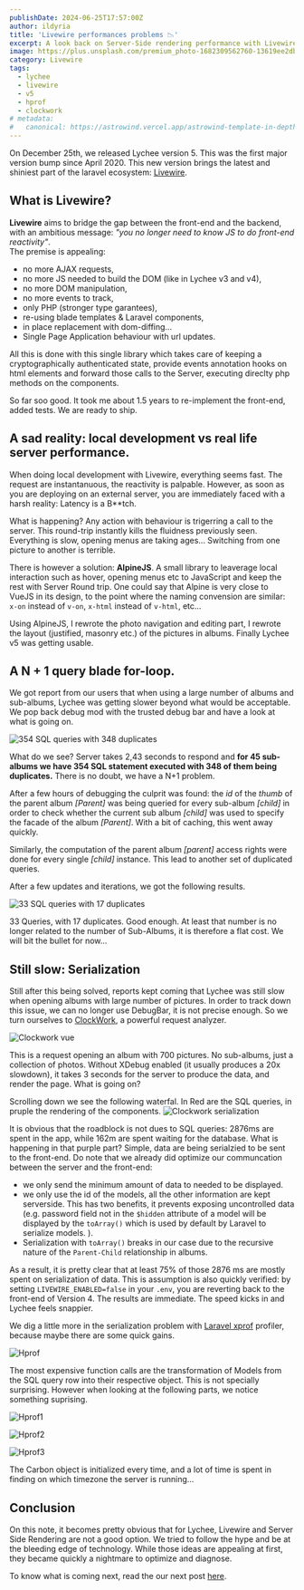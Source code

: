```yaml
---
publishDate: 2024-06-25T17:57:00Z
author: ildyria
title: 'Livewire performances problems 📉'
excerpt: A look back on Server-Side rendering performance with Livewire in Lychee v5. 
image: https://plus.unsplash.com/premium_photo-1682309562760-13619ee2dbd1?q=80&w=3312&auto=format&fit=crop&ixlib=rb-4.0.3&ixid=M3wxMjA3fDB8MHxwaG90by1wYWdlfHx8fGVufDB8fHx8fA%3D%3D
category: Livewire
tags:
  - lychee
  - livewire
  - v5
  - hprof
  - clockwork
# metadata:
#   canonical: https://astrowind.vercel.app/astrowind-template-in-depth
---
```



On December 25th, we released Lychee version 5. This was the first major version bump since April 2020.
This new version brings the latest and shiniest part of the laravel ecosystem: [Livewire](https://github.com/livewire/livewire).

## What is Livewire?

**Livewire** aims to bridge the gap between the front-end and the backend, with an ambitious message:
*"you no longer need to know JS to do front-end reactivity"*.  
The premise is appealing:

- no more AJAX requests,
- no more JS needed to build the DOM (like in Lychee v3 and v4),
- no more DOM manipulation,
- no more events to track,
- only PHP (stronger type garantees),
- re-using blade templates & Laravel components, 
- in place replacement with dom-diffing...
- Single Page Application behaviour with url updates.

All this is done with this single library which takes care of keeping a cryptographically authenticated state,
provide events annotation hooks on html elements and forward those calls to the Server, executing direclty 
php methods on the components.

So far soo good. It took me about 1.5 years to re-implement the front-end, added tests. We are ready to ship.

## A sad reality: local development vs real life server performance.

When doing local development with Livewire, everything seems fast. The request are instantanuous, the reactivity is palpable.
However, as soon as you are deploying on an external server, you are immediately faced with a harsh reality: Latency is a B**tch.

What is happening? Any action with behaviour is trigerring a call to the server. This round-trip instantly kills the fluidness previously seen.
Everything is slow, opening menus are taking ages... Switching from one picture to another is terrible.

There is however a solution: **AlpineJS**. A small library to leaverage local interaction such as hover,
opening menus etc to JavaScript and keep the rest with Server Round trip. One could say that Alpine is very close to VueJS in its design,
to the point where the naming convension are similar: `x-on` instead of `v-on`, `x-html` instead of `v-html`, etc...

Using AlpineJS, I rewrote the photo navigation and editing part, I rewrote the layout (justified, masonry etc.) of the pictures in albums.
Finally Lychee v5 was getting usable.

## A N + 1 query blade for-loop.

We got report from our users that when using a large number of albums and sub-albums, Lychee was getting slower beyond what would be acceptable.
We pop back debug mod with the trusted debug bar and have a look at what is going on.

![354 SQL queries with 348 duplicates](/blog/queries.png)

What do we see? Server takes 2,43 seconds to respond and **for 45 sub-albums we have 354 SQL statement executed with 348 of them being duplicates.**
There is no doubt, we have a N+1 problem.

After a few hours of debugging the culprit was found: the *id* of the *thumb* of the parent album *[Parent]* was being queried for every sub-album *[child]* in order to check whether the current sub album *[child]* was used to specify the facade of the album *[Parent]*.
With a bit of caching, this went away quickly.

Similarly, the computation of the parent album *[parent]* access rights were done for every single *[child]* instance.
This lead to another set of duplicated queries.

After a few updates and iterations, we got the following results.

![33 SQL queries with 17 duplicates](/blog/queries-gone.png)

33 Queries, with 17 duplicates. Good enough. At least that number is no longer related to the number of Sub-Albums, it is therefore a flat cost.
We will bit the bullet for now...

## Still slow: Serialization

Still after this being solved, reports kept coming that Lychee was still slow when opening albums with large number of pictures.
In order to track down this issue, we can no longer use DebugBar, it is not precise enough.
So we turn ourselves to [ClockWork](https://github.com/itsgoingd/clockwork), a powerful request analyzer.

![Clockwork vue](/blog/clockwork-top.png)

This is a request opening an album with 700 pictures. No sub-albums, just a collection of photos.
Without XDebug enabled (it usually produces a 20x slowdown), it takes 3 seconds for the server to produce the data, and render the page.
What is going on?

Scrolling down we see the following waterfal. In Red are the SQL queries, in pruple the rendering of the components.
![Clockwork serialization](/blog/clockwork-serialization.png)

It is obvious that the roadblock is not dues to SQL queries: 2876ms are spent in the app, while 162m are spent waiting for the database.
What is happening in that purple part? Simple, data are being serialzied to be sent to the front-end.
Do note that we already did optimize our communcation between the server and the front-end:

- we only send the minimum amount of data to needed to be displayed.
- we only use the id of the models, all the other information are kept serverside.
  This has two benefits, it prevents exposing uncontrolled data (e.g. password field not in the `$hidden` attribute of a model will be displayed by the `toArray()` which is used by default by Laravel to serialize models. ).
- Serialization with `toArray()` breaks in our case due to the recursive nature of the `Parent-Child` relationship in albums.

As a result, it is pretty clear that at least 75% of those 2876 ms are mostly spent on serialization of data.
This is assumption is also quickly verified: by setting `LIVEWIRE_ENABLED=false` in your `.env`, you are reverting back to the front-end of Version 4. The results are immediate. The speed kicks in and Lychee feels snappier.

We dig a little more in the serialization problem with [Laravel xprof](https://github.com/laracraft-tech/laravel-xhprof) profiler, because maybe there are some quick gains.

![Hprof](/blog/Hprof-init.png)

The most expensive function calls are the transformation of Models from the SQL query row into their respective object. This is not specially surprising. However when looking at the following parts, we notice something suprising.

![Hprof1](/blog/Hprof.png)

![Hprof2](/blog/Hprof2.png)

![Hprof3](/blog/Hprof3.png)

The Carbon object is initialized every time, and a lot of time is spent in finding on which timezone the server is running...

## Conclusion

On this note, it becomes pretty obvious that for Lychee, Livewire and Server Side Rendering are not a good option.
We tried to follow the hype and be at the bleeding edge of technology. While those ideas are appealing at first,
they became quickly a nightmare to optimize and diagnose.

To know what is coming next, read the our next post [here](future-of-lychee).
